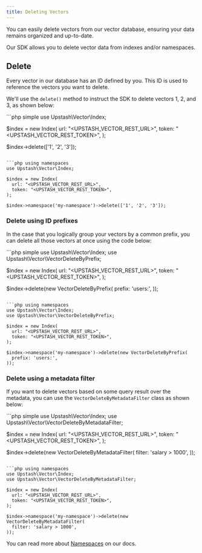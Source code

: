 ```yaml
---
title: Deleting Vectors
---
```


You can easily delete vectors from our vector database, ensuring your data remains organized and up-to-date.

Our SDK allows you to delete vector data from indexes and/or namespaces.

## Delete

Every vector in our database has an ID defined by you. This ID is used to reference the vectors you want to delete.

We'll use the `delete()` method to instruct the SDK to delete vectors 1, 2, and 3, as shown below:

<CodeGroup>
```php simple
use Upstash\Vector\Index;

$index = new Index(
  url: "<UPSTASH_VECTOR_REST_URL>",
  token: "<UPSTASH_VECTOR_REST_TOKEN>",
);

$index->delete(['1', '2', '3']);
```

```php using namespaces
use Upstash\Vector\Index;

$index = new Index(
  url: "<UPSTASH_VECTOR_REST_URL>",
  token: "<UPSTASH_VECTOR_REST_TOKEN>",
);

$index->namespace('my-namespace')->delete(['1', '2', '3']);
```
</CodeGroup>

### Delete using ID prefixes

In the case that you logically group your vectors by a common prefix, you can delete all those vectors at once using the code below:

<CodeGroup>
```php simple
use Upstash\Vector\Index;
use Upstash\Vector\VectorDeleteByPrefix;

$index = new Index(
  url: "<UPSTASH_VECTOR_REST_URL>",
  token: "<UPSTASH_VECTOR_REST_TOKEN>",
);

$index->delete(new VectorDeleteByPrefix(
  prefix: 'users:',
));
```

```php using namespaces
use Upstash\Vector\Index;
use Upstash\Vector\VectorDeleteByPrefix;

$index = new Index(
  url: "<UPSTASH_VECTOR_REST_URL>",
  token: "<UPSTASH_VECTOR_REST_TOKEN>",
);

$index->namespace('my-namespace')->delete(new VectorDeleteByPrefix(
  prefix: 'users:',
));
```
</CodeGroup>

### Delete using a metadata filter

If you want to delete vectors based on some query result over the metadata, you can use the `VectorDeleteByMetadataFilter` class as shown below:


<CodeGroup>
```php simple
use Upstash\Vector\Index;
use Upstash\Vector\VectorDeleteByMetadataFilter;

$index = new Index(
  url: "<UPSTASH_VECTOR_REST_URL>",
  token: "<UPSTASH_VECTOR_REST_TOKEN>",
);

$index->delete(new VectorDeleteByMetadataFilter(
  filter: 'salary > 1000',
));
```

```php using namespaces
use Upstash\Vector\Index;
use Upstash\Vector\VectorDeleteByMetadataFilter;

$index = new Index(
  url: "<UPSTASH_VECTOR_REST_URL>",
  token: "<UPSTASH_VECTOR_REST_TOKEN>",
);

$index->namespace('my-namespace')->delete(new VectorDeleteByMetadataFilter(
  filter: 'salary > 1000',
));
```
</CodeGroup>

You can read more about [Namespaces](/vector/features/namespaces) on our docs.
